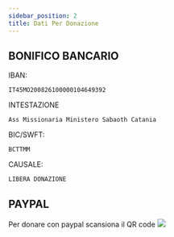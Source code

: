 ```yaml
---
sidebar_position: 2
title: Dati Per Donazione
---
```



## BONIFICO BANCARIO

IBAN:
```
IT45MO200826100000104649392 
```
INTESTAZIONE
```
Ass Missionaria Ministero Sabaoth Catania
```

BIC/SWFT:
```
BCTTMM
```

CAUSALE:
```
LIBERA DONAZIONE
```

## PAYPAL
Per donare con paypal scansiona il QR code
<img src={DocusaurusImageUrl} />